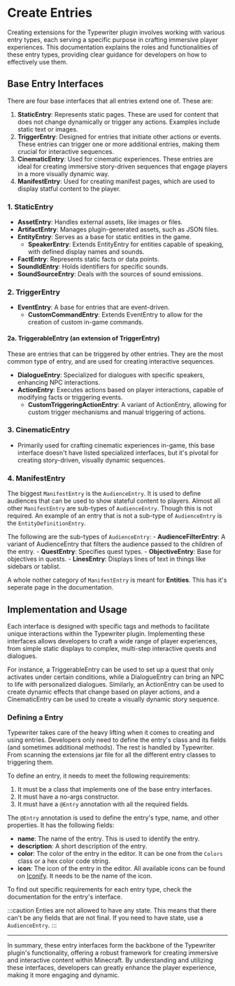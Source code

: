 # Create Entries
Creating extensions for the Typewriter plugin involves working with various entry types, each serving a specific purpose in crafting immersive player experiences. 
This documentation explains the roles and functionalities of these entry types, providing clear guidance for developers on how to effectively use them.

## Base Entry Interfaces
There are four base interfaces that all entries extend one of. These are:
1. **StaticEntry**: Represents static pages. These are used for content that does not change dynamically or trigger any actions. Examples include static text or images.
2. **TriggerEntry**: Designed for entries that initiate other actions or events. These entries can trigger one or more additional entries, making them crucial for interactive sequences.
3. **CinematicEntry**: Used for cinematic experiences. These entries are ideal for creating immersive story-driven sequences that engage players in a more visually dynamic way.
4. **ManifestEntry**: Used for creating manifest pages, which are used to display statful content to the player.


### 1. StaticEntry
   - **AssetEntry**: Handles external assets, like images or files.
   - **ArtifactEntry**: Manages plugin-generated assets, such as JSON files.
   - **EntityEntry**: Serves as a base for static entities in the game.
        - **SpeakerEntry**: Extends EntityEntry for entities capable of speaking, with defined display names and sounds.
   - **FactEntry**: Represents static facts or data points.
   - **SoundIdEntry**: Holds identifiers for specific sounds.
   - **SoundSourceEntry**: Deals with the sources of sound emissions.

### 2. TriggerEntry
   - **EventEntry**: A base for entries that are event-driven.
        - **CustomCommandEntry**: Extends EventEntry to allow for the creation of custom in-game commands.

#### 2a. TriggerableEntry (an extension of TriggerEntry)
These are entries that can be triggered by other entries. They are the most common type of entry, and are used for creating interactive sequences.
   - **DialogueEntry**: Specialized for dialogues with specific speakers, enhancing NPC interactions.
   - **ActionEntry**: Executes actions based on player interactions, capable of modifying facts or triggering events.
        - **CustomTriggeringActionEntry**: A variant of ActionEntry, allowing for custom trigger mechanisms and manual triggering of actions.

### 3. CinematicEntry
   - Primarily used for crafting cinematic experiences in-game, this base interface doesn't have listed specialized interfaces, but it's pivotal for creating story-driven, visually dynamic sequences.

### 4. ManifestEntry
The biggest `ManifestEntry` is the `AudienceEntry`.
It is used to define audiences that can be used to show stateful content to players.
Almost all other `ManifestEntry` are sub-types of `AudienceEntry`.
Though this is not required.
An example of an entry that is not a sub-type of `AudienceEntry` is the `EntityDefinitionEntry`.

The following are the sub-types of `AudienceEntry`:
    - **AudienceFilterEntry**: A variant of AudienceEntry that filters the audience passed to the children of the entry.
    - **QuestEntry**: Specifies quest types.
    - **ObjectiveEntry**: Base for objectives in quests.
    - **LinesEntry**: Displays lines of text in things like sidebars or tablist.

A whole nother category of `ManifestEntry` is meant for **Entities**.
This has it's seperate page in the documentation.


## Implementation and Usage
Each interface is designed with specific tags and methods to facilitate unique interactions within the Typewriter plugin.
Implementing these interfaces allows developers to craft a wide range of player experiences, from simple static displays to complex, multi-step interactive quests and dialogues.

For instance, a TriggerableEntry can be used to set up a quest that only activates under certain conditions, while a DialogueEntry can bring an NPC to life with personalized dialogues.
Similarly, an ActionEntry can be used to create dynamic effects that change based on player actions, and a CinematicEntry can be used to create a visually dynamic story sequence.


### Defining a Entry
Typewriter takes care of the heavy lifting when it comes to creating and using entries.
Developers only need to define the entry's class and its fields (and sometimes additional methods). 
The rest is handled by Typewriter. 
From scanning the extensions jar file for all the different entry classes to triggering them.

To define an entry, it needs to meet the following requirements:
1. It must be a class that implements one of the base entry interfaces.
2. It must have a no-args constructor.
3. It must have a `@Entry` annotation with all the required fields.

The `@Entry` annotation is used to define the entry's type, name, and other properties. It has the following fields:
- **name**: The name of the entry. This is used to identify the entry.
- **description**: A short description of the entry.
- **color**: The color of the entry in the editor. It can be one from the `Colors` class or a hex color code string.
- **icon**: The icon of the entry in the editor. All available icons can be found on [Iconify](https://icones.js.org/). It needs to be the name of the icon.

To find out specific requirements for each entry type, check the documentation for the entry's interface.

:::caution
Enties are not allowed to have any state. This means that there can't be any fields that are not final.
If you need to have state, use a `AudienceEntry`.
:::

---

In summary, these entry interfaces form the backbone of the Typewriter plugin's functionality, offering a robust framework for creating immersive and interactive content within Minecraft.
By understanding and utilizing these interfaces, developers can greatly enhance the player experience, making it more engaging and dynamic.
